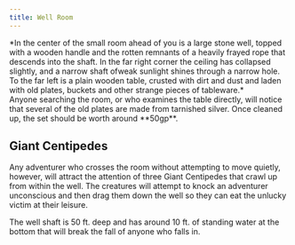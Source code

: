 ```yaml
---
title: Well Room
---
```



<Aside title="Flavour Text">
*In the center of the small room ahead of you is a large stone well, topped with a wooden handle and the rotten remnants of a heavily frayed rope that descends into the shaft. In the far right corner the ceiling has collapsed slightly, and a narrow shaft ofweak sunlight shines through a narrow hole. To the far left is a plain wooden table, crusted with dirt and dust and laden with old plates, buckets and other strange pieces of tableware.*
</Aside>

<Aside type="tip" title="Silver Plates (50gp): DC 12 Wisdom (Perception) check">
Anyone searching the room, or who examines the table directly, will notice that several of the old plates are made from tarnished silver. Once cleaned up, the set should be worth around **50gp**.
</Aside>

## Giant Centipedes
Any adventurer who crosses the room without attempting to
move quietly, however, will attract the attention of three Giant Centipedes that crawl up from within the well. The creatures will attempt to knock an adventurer unconscious and then drag them down the well so they can eat the unlucky victim at their leisure.

The well shaft is 50 ft. deep and has around 10 ft. of standing water at the bottom that will break the fall of anyone who falls in.